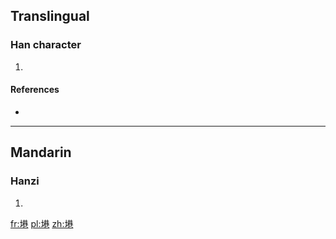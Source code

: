 ==Translingual==

===Han character===
{{Han char|rn=32|rad=土|as=09|sn=12|four=|canj=土廿金山 (GTCU)}}

# {{defn|Han|sort=土09}}

====References====
* {{Han ref|kx=0234.271|hdz=10460.020|uh=5842|ud=22594}}

----

==Mandarin==

===Hanzi===
{{cmn-hanzi|pin=[[xiàng]] ([[xiang4]])|wg=hsiang<sup>4</sup>}}

# {{defn|lang=cmn|sort=土09}}

[[fr:塂]]
[[pl:塂]]
[[zh:塂]]